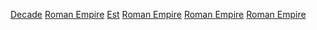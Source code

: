 [[Category:羅馬帝國建立|Decade]]
[[Category:各年代各國建立|Roman Empire]]
[[Category:各年代羅馬帝國|Est]]
[[Category:各年代亞洲建立|Roman Empire]]
[[Category:各年代歐洲建立|Roman Empire]]
[[Category:各年代非洲建立|Roman Empire]]